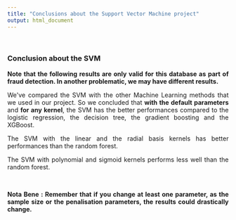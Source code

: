 ```yaml
---
title: "Conclusions about the Support Vector Machine project"
output: html_document
---
```


&nbsp;

### <strong>Conclusion about the SVM</strong>

<p style="text-align:justify";><strong>Note that the following results are only valid for this database as part of fraud detection. In another problematic, we may have different results.</strong></p> 

<p style="text-align:justify";>We've compared the SVM with the other Machine Learning methods that we used in our project. So we concluded that <strong>with the default parameters</strong> and <strong>for any kernel</strong>, the SVM has the better performances compared to the logistic regression, the decision tree, the gradient boosting and the XGBoost.</p> 

<p style="text-align:justify";>The SVM with the linear and the radial basis kernels has better performances than the random forest.</p> 

<p style="text-align:justify";>The SVM with polynomial and sigmoid kernels performs less well than the random forest.</p> 

&nbsp;

<p style="text-align:justify";><strong>Nota Bene : Remember that if you change at least one parameter, as the sample size or the penalisation parameters, the results could drastically change.</strong></p> 
&nbsp;
